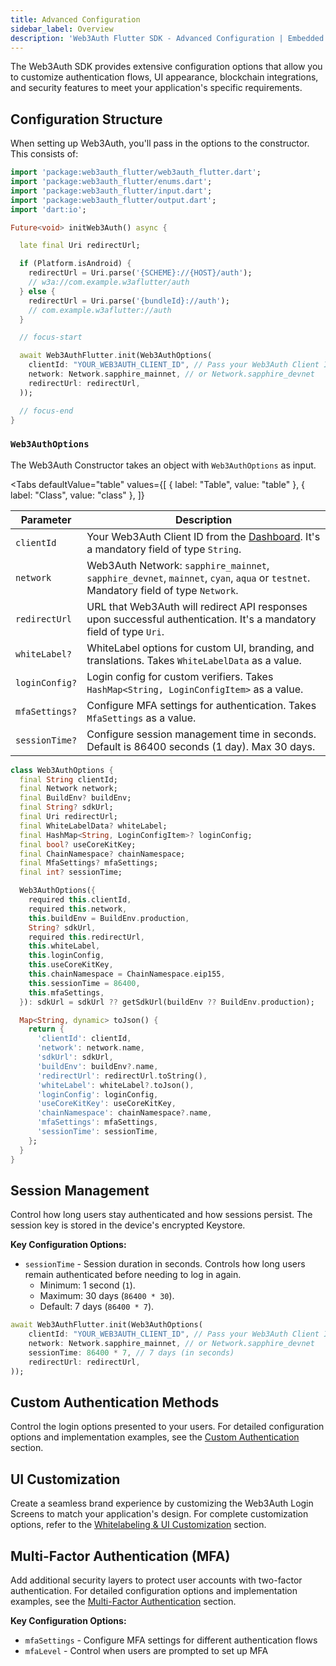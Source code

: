```yaml
---
title: Advanced Configuration
sidebar_label: Overview
description: 'Web3Auth Flutter SDK - Advanced Configuration | Embedded Wallets'
---
```



The Web3Auth SDK provides extensive configuration options that allow you to customize authentication flows, UI appearance, blockchain integrations, and security features to meet your application's specific requirements.

## Configuration Structure

When setting up Web3Auth, you'll pass in the options to the constructor. This consists of:

```dart
import 'package:web3auth_flutter/web3auth_flutter.dart';
import 'package:web3auth_flutter/enums.dart';
import 'package:web3auth_flutter/input.dart';
import 'package:web3auth_flutter/output.dart';
import 'dart:io';

Future<void> initWeb3Auth() async {

  late final Uri redirectUrl;

  if (Platform.isAndroid) {
    redirectUrl = Uri.parse('{SCHEME}://{HOST}/auth');
    // w3a://com.example.w3aflutter/auth
  } else {
    redirectUrl = Uri.parse('{bundleId}://auth');
    // com.example.w3aflutter://auth
  }

  // focus-start

  await Web3AuthFlutter.init(Web3AuthOptions(
    clientId: "YOUR_WEB3AUTH_CLIENT_ID", // Pass your Web3Auth Client ID, ideally using an environment variable // Get your Client ID from Web3Auth Dashboard
    network: Network.sapphire_mainnet, // or Network.sapphire_devnet
    redirectUrl: redirectUrl,
  ));

  // focus-end
}
```

### `Web3AuthOptions`

The Web3Auth Constructor takes an object with `Web3AuthOptions` as input.

<Tabs
  defaultValue="table"
  values={[
    { label: "Table", value: "table" },
    { label: "Class", value: "class" },
  ]}
>

<TabItem value="table">

| Parameter      | Description                                                                                                                         |
| -------------- | ----------------------------------------------------------------------------------------------------------------------------------- |
| `clientId`     | Your Web3Auth Client ID from the [Dashboard](https://dashboard.web3auth.io/). It's a mandatory field of type `String`.              |
| `network`      | Web3Auth Network: `sapphire_mainnet`, `sapphire_devnet`, `mainnet`, `cyan`, `aqua` or `testnet`. Mandatory field of type `Network`. |
| `redirectUrl`  | URL that Web3Auth will redirect API responses upon successful authentication. It's a mandatory field of type `Uri`.                 |
| `whiteLabel?`  | WhiteLabel options for custom UI, branding, and translations. Takes `WhiteLabelData` as a value.                                    |
| `loginConfig?` | Login config for custom verifiers. Takes `HashMap<String, LoginConfigItem>` as a value.                                             |
| `mfaSettings?` | Configure MFA settings for authentication. Takes `MfaSettings` as a value.                                                          |
| `sessionTime?` | Configure session management time in seconds. Default is 86400 seconds (1 day). Max 30 days.                                        |

</TabItem>

<TabItem value="class">

```dart
class Web3AuthOptions {
  final String clientId;
  final Network network;
  final BuildEnv? buildEnv;
  final String? sdkUrl;
  final Uri redirectUrl;
  final WhiteLabelData? whiteLabel;
  final HashMap<String, LoginConfigItem>? loginConfig;
  final bool? useCoreKitKey;
  final ChainNamespace? chainNamespace;
  final MfaSettings? mfaSettings;
  final int? sessionTime;

  Web3AuthOptions({
    required this.clientId,
    required this.network,
    this.buildEnv = BuildEnv.production,
    String? sdkUrl,
    required this.redirectUrl,
    this.whiteLabel,
    this.loginConfig,
    this.useCoreKitKey,
    this.chainNamespace = ChainNamespace.eip155,
    this.sessionTime = 86400,
    this.mfaSettings,
  }): sdkUrl = sdkUrl ?? getSdkUrl(buildEnv ?? BuildEnv.production);

  Map<String, dynamic> toJson() {
    return {
      'clientId': clientId,
      'network': network.name,
      'sdkUrl': sdkUrl,
      'buildEnv': buildEnv?.name,
      'redirectUrl': redirectUrl.toString(),
      'whiteLabel': whiteLabel?.toJson(),
      'loginConfig': loginConfig,
      'useCoreKitKey': useCoreKitKey,
      'chainNamespace': chainNamespace?.name,
      'mfaSettings': mfaSettings,
      'sessionTime': sessionTime,
    };
  }
}
```

</TabItem>
</Tabs>

## Session Management

Control how long users stay authenticated and how sessions persist. The session key is stored in the device's encrypted Keystore.

**Key Configuration Options:**

- `sessionTime` - Session duration in seconds. Controls how long users remain authenticated before needing to log in again.
  - Minimum: 1 second (`1`).
  - Maximum: 30 days (`86400 * 30`).
  - Default: 7 days (`86400 * 7`).

```dart
await Web3AuthFlutter.init(Web3AuthOptions(
    clientId: "YOUR_WEB3AUTH_CLIENT_ID", // Pass your Web3Auth Client ID, ideally using an environment variable // Get your Client ID from Web3Auth Dashboard
    network: Network.sapphire_mainnet, // or Network.sapphire_devnet
    sessionTime: 86400 * 7, // 7 days (in seconds)
    redirectUrl: redirectUrl,
));
```

## Custom Authentication Methods

Control the login options presented to your users. For detailed configuration options and implementation examples, see the [Custom Authentication](./custom-authentication) section.

## UI Customization

Create a seamless brand experience by customizing the Web3Auth Login Screens to match your application's design. For complete customization options, refer to the [Whitelabeling & UI Customization](./whitelabel) section.

## Multi-Factor Authentication (MFA)

Add additional security layers to protect user accounts with two-factor authentication. For detailed configuration options and implementation examples, see the [Multi-Factor Authentication](./mfa) section.

**Key Configuration Options:**

- `mfaSettings` - Configure MFA settings for different authentication flows
- `mfaLevel` - Control when users are prompted to set up MFA
